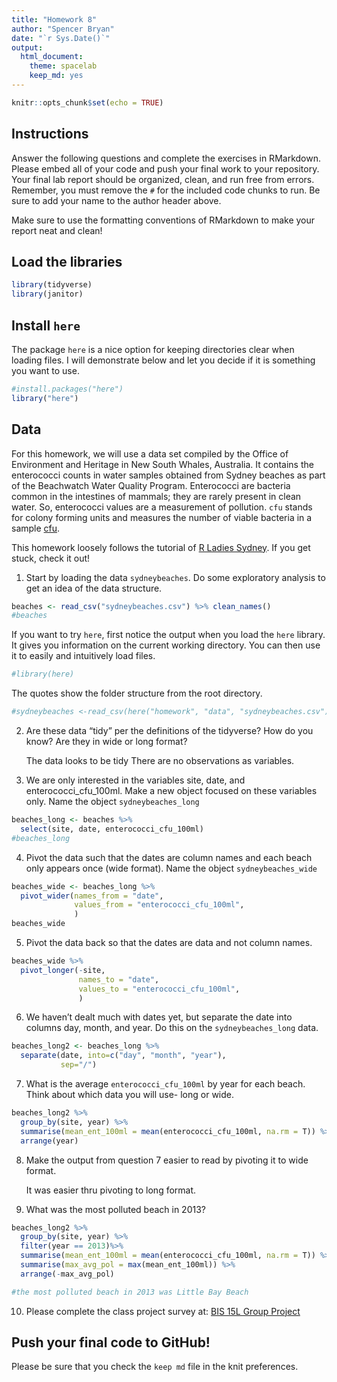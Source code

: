 ```yaml
---
title: "Homework 8"
author: "Spencer Bryan"
date: "`r Sys.Date()`"
output:
  html_document: 
    theme: spacelab
    keep_md: yes
---
```


```r
knitr::opts_chunk$set(echo = TRUE)
```

## Instructions
Answer the following questions and complete the exercises in RMarkdown. Please embed all of your code and push your final work to your repository. Your final lab report should be organized, clean, and run free from errors. Remember, you must remove the `#` for the included code chunks to run. Be sure to add your name to the author header above.  

Make sure to use the formatting conventions of RMarkdown to make your report neat and clean!  

## Load the libraries
```r
library(tidyverse)
library(janitor)
``` 

## Install `here`
The package `here` is a nice option for keeping directories clear when loading files. I will demonstrate below and let you decide if it is something you want to use.  
```r
#install.packages("here")
library("here")
```

## Data
For this homework, we will use a data set compiled by the Office of Environment and Heritage in New South Whales, Australia. It contains the enterococci counts in water samples obtained from Sydney beaches as part of the Beachwatch Water Quality Program. Enterococci are bacteria common in the intestines of mammals; they are rarely present in clean water. So, enterococci values are a measurement of pollution. `cfu` stands for colony forming units and measures the number of viable bacteria in a sample [cfu](https://en.wikipedia.org/wiki/Colony-forming_unit).   

This homework loosely follows the tutorial of [R Ladies Sydney](https://rladiessydney.org/). If you get stuck, check it out!  

1. Start by loading the data `sydneybeaches`. Do some exploratory analysis to get an idea of the data structure.
```r
beaches <- read_csv("sydneybeaches.csv") %>% clean_names()
#beaches
```

If you want to try `here`, first notice the output when you load the `here` library. It gives you information on the current working directory. You can then use it to easily and intuitively load files.
```r
#library(here)
```

The quotes show the folder structure from the root directory.
```r
#sydneybeaches <-read_csv(here("homework", "data", "sydneybeaches.csv")) %>% clean_names()
```

2. Are these data "tidy" per the definitions of the tidyverse? How do you know? Are they in wide or long format?  
  
    The data looks to be tidy There are no observations as variables.
3. We are only interested in the variables site, date, and enterococci_cfu_100ml. Make a new object focused on these variables only. Name the object `sydneybeaches_long`

```r
beaches_long <- beaches %>%
  select(site, date, enterococci_cfu_100ml)
#beaches_long
```

4. Pivot the data such that the dates are column names and each beach only appears once (wide format). Name the object `sydneybeaches_wide`
```r
beaches_wide <- beaches_long %>%
  pivot_wider(names_from = "date",
              values_from = "enterococci_cfu_100ml",
              ) 
beaches_wide
```

5. Pivot the data back so that the dates are data and not column names.
```r
beaches_wide %>%
  pivot_longer(-site,
               names_to = "date",
               values_to = "enterococci_cfu_100ml",
               )
```

6. We haven't dealt much with dates yet, but separate the date into columns day, month, and year. Do this on the `sydneybeaches_long` data.
```r
beaches_long2 <- beaches_long %>%
  separate(date, into=c("day", "month", "year"),
           sep="/")
```

7. What is the average `enterococci_cfu_100ml` by year for each beach. Think about which data you will use- long or wide.
```r
beaches_long2 %>%
  group_by(site, year) %>%
  summarise(mean_ent_100ml = mean(enterococci_cfu_100ml, na.rm = T)) %>%
  arrange(year)
```

8. Make the output from question 7 easier to read by pivoting it to wide format.  
  
    It was easier thru pivoting to long format.
9. What was the most polluted beach in 2013?
```r
beaches_long2 %>%
  group_by(site, year) %>%
  filter(year == 2013)%>%
  summarise(mean_ent_100ml = mean(enterococci_cfu_100ml, na.rm = T)) %>%
  summarise(max_avg_pol = max(mean_ent_100ml)) %>%
  arrange(-max_avg_pol)

#the most polluted beach in 2013 was Little Bay Beach
```

10. Please complete the class project survey at: [BIS 15L Group Project](https://forms.gle/H2j69Z3ZtbLH3efW6)

## Push your final code to GitHub!
Please be sure that you check the `keep md` file in the knit preferences.   